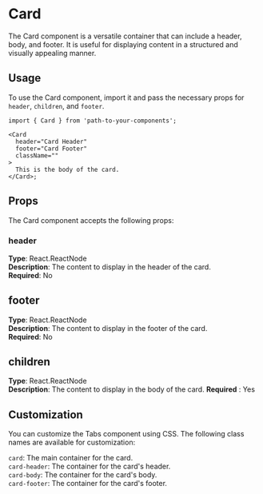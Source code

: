 
<Meta of={CardStories} />

# Card

The Card component is a versatile container that can include a header, body, and footer. It is useful for displaying content in a structured and visually appealing manner.

<Canvas of={CardStories.Default} />
<Canvas of={CardStories.WithoutHeader} />
<Canvas of={CardStories.WithoutFooter} />


## Usage

To use the Card component, import it and pass the necessary props for `header`, `children`, and `footer`.

```tsx
import { Card } from 'path-to-your-components';

<Card
  header="Card Header"
  footer="Card Footer"
  className=""
>
  This is the body of the card.
</Card>;
```

## Props

The Card component accepts the following props:

### header
**Type**: React.ReactNode\
**Description**: The content to display in the header of the card.\
**Required**: No

## footer
**Type**: React.ReactNode\
**Description**: The content to display in the footer of the card.\
**Required**: No

## children
**Type**: React.ReactNode\
**Description**: The content to display in the body of the card.
**Required** : Yes



## Customization

You can customize the Tabs component using CSS. The following class names are available for customization:

`card`: The main container for the card.\
`card-header`: The container for the card's header.\
`card-body`: The container for the card's body.\
`card-footer`: The container for the card's footer.